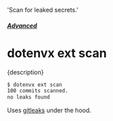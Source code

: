   'Scan for leaked secrets.'

##### [Advanced](/docs/advanced)
# dotenvx ext scan

<p className="lead">{description}</p>

```sh
$ dotenvx ext scan
100 commits scanned.
no leaks found
```

Uses [gitleaks](https://gitleaks.io) under the hood.
